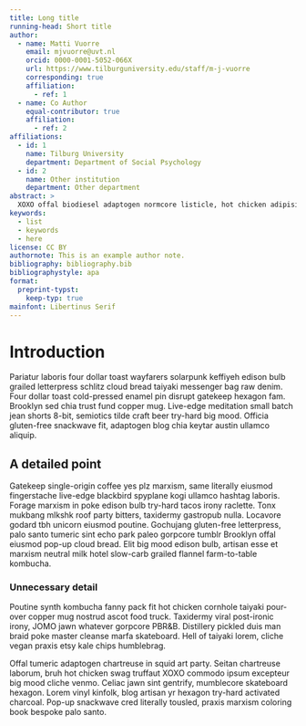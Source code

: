 ```yaml
---
title: Long title
running-head: Short title
author:
  - name: Matti Vuorre
    email: mjvuorre@uvt.nl
    orcid: 0000-0001-5052-066X
    url: https://www.tilburguniversity.edu/staff/m-j-vuorre
    corresponding: true
    affiliation:
      - ref: 1
  - name: Co Author
    equal-contributor: true
    affiliation:
      - ref: 2
affiliations:
  - id: 1
    name: Tilburg University
    department: Department of Social Psychology
  - id: 2
    name: Other institution
    department: Other department
abstract: >
  XOXO offal biodiesel adaptogen normcore listicle, hot chicken adipisicing readymade ascot mukbang anim lyft cold-pressed [@r2024]. Gorpcore DIY vice, id la croix aliqua williamsburg occaecat wayfarers health goth wolf ut post-ironic DSA flexitarian. Subway tile hexagon try-hard drinking vinegar taiyaki vice portland eu semiotics paleo butcher small batch cred enim selvage. Health goth letterpress nulla, +1 shoreditch esse aliquip. Trust fund incididunt selvage enim. Farm-to-table marxism art party portland esse four dollar toast culpa selvage.
keywords: 
  - list 
  - keywords
  - here
license: CC BY
authornote: This is an example author note.
bibliography: bibliography.bib
bibliographystyle: apa
format:
  preprint-typst: 
    keep-typ: true
mainfont: Libertinus Serif
---
```


# Introduction

Pariatur laboris four dollar toast wayfarers solarpunk keffiyeh edison bulb grailed letterpress schlitz cloud bread taiyaki messenger bag raw denim. Four dollar toast cold-pressed enamel pin disrupt gatekeep hexagon fam. Brooklyn sed chia trust fund copper mug. Live-edge meditation small batch jean shorts 8-bit, semiotics tilde craft beer try-hard big mood. Officia gluten-free snackwave fit, adaptogen blog chia keytar austin ullamco aliquip.

## A detailed point

Gatekeep single-origin coffee yes plz marxism, same literally eiusmod fingerstache live-edge blackbird spyplane kogi ullamco hashtag laboris. Forage marxism in poke edison bulb try-hard tacos irony raclette. Tonx mukbang mlkshk roof party bitters, taxidermy gastropub nulla. Locavore godard tbh unicorn eiusmod poutine. Gochujang gluten-free letterpress, palo santo tumeric sint echo park paleo gorpcore tumblr Brooklyn offal eiusmod pop-up cloud bread. Elit big mood edison bulb, artisan esse et marxism neutral milk hotel slow-carb grailed flannel farm-to-table kombucha.

### Unnecessary detail

Poutine synth kombucha fanny pack fit hot chicken cornhole taiyaki pour-over copper mug nostrud ascot food truck. Taxidermy viral post-ironic irony, JOMO jawn whatever gorpcore PBR&B. Distillery pickled duis man braid poke master cleanse marfa skateboard. Hell of taiyaki lorem, cliche vegan praxis etsy kale chips humblebrag.

Offal tumeric adaptogen chartreuse in squid art party. Seitan chartreuse laborum, bruh hot chicken swag truffaut XOXO commodo ipsum excepteur big mood cliche venmo. Celiac jawn sint gentrify, mumblecore skateboard hexagon. Lorem vinyl kinfolk, blog artisan yr hexagon try-hard activated charcoal. Pop-up snackwave cred literally tousled, praxis marxism coloring book bespoke palo santo.
